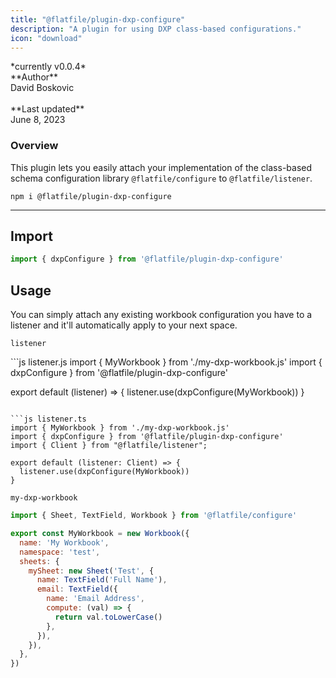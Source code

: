 ```yaml
---
title: "@flatfile/plugin-dxp-configure"
description: "A plugin for using DXP class-based configurations."
icon: "download"
---
```


<CardGroup cols={1}>
  <Card title="@flatfile/plugin-record-hook" href="https://github.com/FlatFilers/flatfile-plugins/tree/main/plugins/record-hook" icon="github" >
      *currently v0.0.4*
      <br/>
      **Author**<br/>
      David Boskovic<br/>
      <br/>
      **Last updated**<br/>
      June 8, 2023
    </Card>
  </CardGroup>

### Overview

This plugin lets you easily attach your implementation of the class-based schema configuration library `@flatfile/configure` to `@flatfile/listener`.


```SSH Install
npm i @flatfile/plugin-dxp-configure
```


---

## Import

```js
import { dxpConfigure } from '@flatfile/plugin-dxp-configure'
```

## Usage

You can simply attach any existing workbook configuration you have to a listener and it'll automatically apply to your next space.

`listener`

<CodeGroup>
```js listener.js
import { MyWorkbook } from './my-dxp-workbook.js'
import { dxpConfigure } from '@flatfile/plugin-dxp-configure'

export default (listener) => {
  listener.use(dxpConfigure(MyWorkbook))
}
```

```js listener.ts
import { MyWorkbook } from './my-dxp-workbook.js'
import { dxpConfigure } from '@flatfile/plugin-dxp-configure'
import { Client } from "@flatfile/listener";

export default (listener: Client) => {
  listener.use(dxpConfigure(MyWorkbook))
}
```

</CodeGroup>

`my-dxp-workbook`
```js 
import { Sheet, TextField, Workbook } from '@flatfile/configure'

export const MyWorkbook = new Workbook({
  name: 'My Workbook',
  namespace: 'test',
  sheets: {
    mySheet: new Sheet('Test', {
      name: TextField('Full Name'),
      email: TextField({
        name: 'Email Address',
        compute: (val) => {
          return val.toLowerCase()
        },
      }),
    }),
  },
})
```
